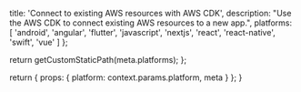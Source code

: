                   
  title: 'Connect to existing AWS resources with AWS CDK',
  description: "Use the AWS CDK to connect existing AWS resources to a new app.",
  platforms: [
                'android',
                'angular',
                'flutter',
                'javascript',
                'nextjs',
                'react',
                'react-native',
                'swift',
                'vue'
              ]
};

  return getCustomStaticPath(meta.platforms);
};

  return {
    props: {
      platform: context.params.platform,
      meta
    }
  };
}